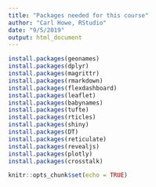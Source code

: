 ```yaml
---
title: "Packages needed for this course"
author: "Carl Howe, RStudio"
date: "9/5/2019"
output: html_document
---
```


```r
install.packages(geonames)
install.packages(dplyr)
install.packages(magrittr)
install.packages(rmarkdown)
install.packages(flexdashboard)
install.packages(leaflet)
install.packages(babynames)
install.packages(tufte)
install.packages(rticles)
install.packages(shiny)
install.packages(DT)
install.packages(reticulate)
install.packages(revealjs)
install.packages(plotly)
install.packages(crosstalk)

knitr::opts_chunk$set(echo = TRUE)
```
